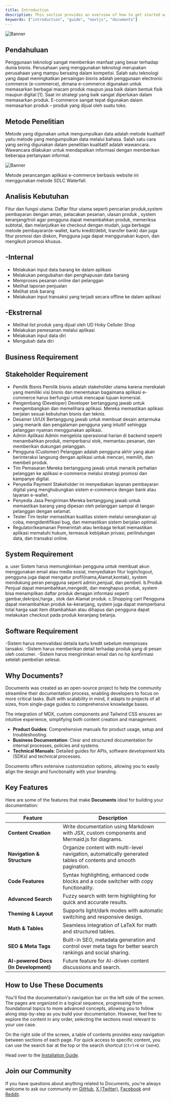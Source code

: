 ```yaml
---
title: Introduction
description: This section provides an overview of how to get started with the Documents, Next.js Document Starter Kit.
keywords: ["introduction", "guide", "nextjs", "documents"]
---
```


![Banner](/images/banner.png "Documents")

## Pendahuluan

Penggunaan teknologi sangat memberikan manfaat yang besar terhadap dunia bisnis. 
Perusahaan yang menggunakan teknologi merupakan perusahaan yang mampu bersaing dalam kompetisi. 
Salah satu teknologi yang dapat meningkatkan persaingan bisnis adalah penggunaan electronic commerce (e-commerce),
dimana e-commerce digunakan untuk memasarkan berbagai macam produk maupun jasa baik dalam bentuk fisik maupun digital [1].
Saat ini strategi yang baik sangat diperlukan dalam memasarkan produk. 
E-commerce sangat tepat digunakan dalam memasarkan produk – produk yang dijual oleh suatu toko.


## Metode Penelitian

Metode yang digunakan untuk mengumpulkan data adalah metode kualitatif yaitu metode yang mengumpulkan data melalui bahasa.
Salah satu cara yang sering digunakan dalam penelitian kualitatif adalah wawancara. Wawancara dilakukan untuk mendapatkan
informasi dengan memberikan beberapa pertanyaan informal.

![Banner](/images/downloud.png "Waterfall")

Metode perancangan aplikasi e-commerce berbasis website ini menggunakan metode SDLC Waterfall.

## Analisis Kebutuhan

Fitur dan fungsi utama: Daftar fitur utama seperti pencarian produk,system
pembayaran dengan aman, pelacakan pesanan, ulasan produk , system
keranjang/troli agar pengguna dapat menambahkan produk, memeriksa subtotal,
dan melanjutkan ke checkout dengan mudah, juga berbagai metode
pembayaran(e-wallet, kartu kredit/debit, transfer bank) dan juga fitur promosi
dan diskon, Pengguna juga dapat menggunakan kupon, dan mengikuti promosi
khusus.

## -Internal
- Melakukan input data barang ke dalam aplikasi
- Melakukan pengubahan dan penghapusan data barang 
- Memproses pesanan online dari pelanggan 
- Melihat laporan penjualan 
- Melihat stok barang 
- Melakukan input transaksi yang terjadi secara offline ke dalam aplikasi

## -Ekstrernal
- Melihat list produk yang dijual oleh UD Hoky Celluler Shop
- Melakukan pemesanan melalui aplikasi
- Melakukan input data diri
- Mengubah data diri

## Business Requirement

## Stakeholder Requirement

-	Pemilik Bisnis
Pemilik bisnis adalah stakeholder utama karena merekalah yang memiliki visi bisnis dan menentukan bagaimana aplikasi e-commerce harus berfungsi untuk mencapai tujuan komersial.
-	Pengembang (Developer)
Developer bertanggung jawab untuk mengembangkan dan memelihara aplikasi. Mereka memastikan aplikasi berjalan sesuai kebutuhan bisnis dan teknis.
-	Desainer UI/UX
Bertanggung jawab untuk membuat desain antarmuka yang menarik dan pengalaman pengguna yang intuitif sehingga pelanggan nyaman menggunakan aplikasi.
-	Admin Aplikasi
Admin mengelola operasional harian di backend seperti menambahkan produk, memperbarui stok, memantau pesanan, dan memberikan dukungan pelanggan.
-	Pengguna (Customer)
Pelanggan adalah pengguna akhir yang akan berinteraksi langsung dengan aplikasi untuk mencari, memilih, dan membeli produk.
-	Tim Pemasaran
Mereka bertanggung jawab untuk menarik perhatian pelanggan ke aplikasi e-commerce melalui strategi promosi dan kampanye digital.
-	Penyedia Payment 
Stakeholder ini menyediakan layanan pembayaran digital yang menghubungkan sistem e-commerce dengan bank atau layanan e-wallet.
-	Penyedia Jasa Pengiriman
Mereka bertanggung jawab untuk memastikan barang yang dipesan oleh pelanggan sampai di tangan pelanggan dengan selamat.
-	Tester 
Tim tester memastikan kualitas sistem melalui serangkaian uji coba, mengidentifikasi bug, dan memastikan sistem berjalan optimal.
-	Regulator/keamanan
Pemerintah atau lembaga terkait memastikan aplikasi mematuhi hukum, termasuk kebijakan privasi, perlindungan data, dan transaksi online.

## System Requirement
a.	user
Sistem harus memungkinkan pengguna untuk membuat akun menggunakan email atau media sosial, menyediakan fitur login/logout, pengguna juga dapat mengatur profil(nama,Alamat,kontak), system mendukung peran pengguna seperti admin,penjual, dan pembeli.
b.Produk
Penjual dapat menambahkan,mengedit, dan menghapus produk, system bisa menampilkan daftar produk denagan informasi seperti gambar,dekripsi,harga , stok dan Alamat produk.
c.Shopping cart
Pengguna dapat menambahkan produk ke-keranjang, system juga dapat memperbarui total harga saat item ditambahkan atau dihapus dan pengguna dapat melakukan checkout pada produk keranjang belanja. 

## Software Requirement

-Sistem harus memvalidasi detaila kartu kredit sebelum memproses tansaksi.
-Sistem harus memberikan detail terhadap produk yang di pesan oleh costumer.
-Sistem harus mengirimkan email dan no hp konfirmasi setelah pembelian selesai.


 





<CardGrid>
  <Card
    subtitle="Instructions"
    title="Installation"
    description="Get started with Documents using our quick start installation guide to get your project started."
    href="/docs/introduction/installation"
  />
  <Card
    subtitle="Setup"
    title="Site Settings"
    description="Setting up your Documents projects layout, links and search engine optimisation."
    href="/docs/introduction/setup"
  />
  <Card
    subtitle="Support"
    title="Rubix Studios"
    description="Australia's leading branding, marketing and web development company."
    href="https://www.rubixstudios.com.au/"
    external={true}
  />
</CardGrid>

## Why Documents?

Documents was created as an open-source project to help the community streamline their documentation process, enabling developers to focus on more critical 
tasks. Built with scalability in mind, it adapts to projects of all sizes, from single-page guides to comprehensive knowledge bases. 

The integration of MDX, custom components and Tailwind CSS ensures an intuitive experience, simplifying both content creation and management. 

  - **Product Guides**: Comprehensive manuals for product usage, setup and troubleshooting.
  - **Business Documentation**: Clear and structured documentation for internal processes, policies and systems.
  - **Technical Manuals**: Detailed guides for APIs, software development kits (SDKs) and technical processes.

Documents offers extensive customization options, allowing you to easily align the design and functionality with your branding.

## Key Features

Here are some of the features that make **Documents** ideal for building your documentation:

| Feature                              | Description                                                                                                      |
|--------------------------------------|------------------------------------------------------------------------------------------------------------------|
| **Content Creation**                 | Write documentation using Markdown with JSX, custom components and Mermaid.js for diagrams.                      |
| **Navigation & Structure**           | Organize content with multi-level navigation, automatically generated tables of contents and smooth pagination.  |
| **Code Features**                    | Syntax highlighting, enhanced code blocks and a code switcher with copy functionality.                           |
| **Advanced Search**                  | Fuzzy search with term highlighting for quick and accurate results.                                              |
| **Theming & Layout**                 | Supports light/dark modes with automatic switching and responsive design.                                        |
| **Math & Tables**                    | Seamless integration of LaTeX for math and structured tables.                                                    |
| **SEO & Meta Tags**                  | Built-in SEO, metadata generation and control over meta tags for better search rankings and social sharing.      |
| **AI-powered Docs (In Development)** | Future feature for AI-driven content discussions and search.                                                     |

## How to Use These Documents

You'll find the documentation's navigation bar on the left side of the screen. The pages are organized in a logical sequence, progressing from foundational 
topics to more advanced concepts, allowing you to follow along step-by-step as you build your documentation. However, feel free to explore the content in 
any order, selecting the sections most relevant to your use case.

On the right side of the screen, a table of contents provides easy navigation between sections of each page. For quick access to specific content, you can 
use the search bar at the top or the search shortcut (`Ctrl+K` or `Cmd+K`).

Head over to the [Installation Guide](/docs/introduction/installation).

## Join our Community

If you have questions about anything related to Documents, you're always welcome to ask our community on [GitHub](https://github.com/rubixvi/rubix-documents), [X (Twitter)](https://x.com/rubixstory), [Facebook](https://www.facebook.com/rubixstudios) 
and [Reddit](https://www.reddit.com/r/RubixStudios/).
